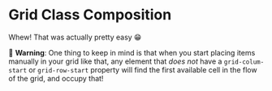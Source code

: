 # Grid Class Composition

<EpicVideo url="https://www.epicweb.dev/workshops/pixel-perfect-figma-to-tailwind/art-directed-grid/lookup-objects-for-grid-placement/solution" />

Whew! That was actually pretty easy 😁

🦉 **Warning**: One thing to keep in mind is that when you start placing items manually in your grid like that, any element that _does not_ have a `grid-colum-start` or `grid-row-start` property will find the first available cell in the flow of the grid, and occupy that!
